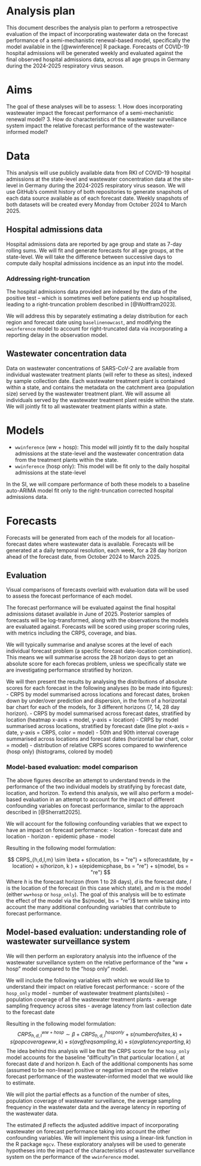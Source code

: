 # Analysis plan

This document describes the analysis plan to perform a retrospective evaluation of the impact of incorporating wastewater data on the forecast performance of a semi-mechanistic renewal-based model, specifically the model available in the [@wwinference] R package.
Forecasts of COVID-19 hospital admissions will be generated weekly and evaluated against the final observed hospital admissions data, across all age groups in Germany during the 2024-2025 respiratory virus season. 

# Aims

The goal of these analyses will be to assess:
1. How does incorporating wastewater impact the forecast performance of a semi-mechanistic renewal model? 
3. How do characteristics of the wastewater surveillance system impact the relative forecast performance of the wastewater-informed model?


# Data

This analysis will use publicly available data from RKI of COVID-19 hospital admissions at the state-level and wastewater concentration data at the site-level in Germany during the 2024-2025 respiratory virus season.
We will use GitHub's commit history of both repositories to generate snapshots of each data source available as of each forecast date.
Weekly snapshots of both datasets will be created every Monday from October 2024 to March 2025.

## Hospital admissions data

Hospital admissions data are reported by age group and state as 7-day rolling sums.
We will fit and generate forecasts for all age groups, at the state-level.
We will take the difference between successive days to compute daily hospital admissions incidence as an input into the model. 

### Addressing right-truncation
The hospital admissions data provided are indexed by the data of the positive test -- which is sometimes well before patients end up hospitalised, leading to a right-truncation problem described in [@Wolffram2023].

We will address this by separately estimating a delay distribution for each region and forecast date using `baselinenowcast`, and modifying the `wwinference` model to account for right-truncated data via incorporating a reporting delay in the observation model.

## Wastewater concentration data
Data on wastewater concentrations of SARS-CoV-2 are available from individual wastewater treatment plants (will refer to these as sites), indexed by sample collection date.
Each wastewater treatment plant is contained within a state, and contains the metadata on the catchment area (population size) served by the wastewater treatment plant.
We will assume all individuals served by the wastewater treatment plant reside within the state.
We will jointly fit to all wastewater treatment plants within a state.

# Models
- `wwinference` (ww + hosp): This model will jointly fit to the daily hospital admissions at the state-level and the wastewater concentration data from the treatment plants within the state.
- `wwinference` (hosp only): This model will be fit only to the daily hospital admissions at the state-level

In the SI, we will compare performance of both these models to a baseline auto-ARIMA model fit only to the right-truncation corrected hospital admissions data.  

# Forecasts
Forecasts will be generated from each of the models for all location-forecast dates where wastewater data is available.
Forecasts will be generated at a daily temporal resolution, each week, for a 28 day horizon ahead of the forecast date, from October 2024 to March 2025.

## Evaluation
Visual comparisons of forecasts overlaid with evaluation data will be used to assess the forecast performance of each model.

The forecast performance will be evaluated against the final hospital admissions dataset available in June of 2025.
Posterior samples of forecasts will be log-transformed, along with the observations the models are evaluated against.
Forecasts will be scored using proper scoring rules, with metrics including the CRPS, coverage, and bias.

We will typically summarise and analyse scores at the level of each individual forecast problem (a specific forecast date-location combination).
This means we will summarise across the 28 horizon days to get an absolute score for each forecas problem, unless we specifically state we are investigating performance stratified by horizon. 


We will then present the results by analysing the distributions of absolute scores for each forecast in the following analyses (to be made into figures):
- CRPS by model summarised across locations and forecast dates, broken down by under/over prediction and dispersion, in the form of a horizontal bar chart for each of the models, for 3 different horizons (7, 14, 28 day horizon).
- CRPS by model summarised across forecast dates, stratified by location (heatmap x-axis = model, y-axis = location)
- CRPS by model summarised across locations, stratified by forecast date (line plot x-axis = date, y-axis = CRPS, color = model)
- 50th and 90th interval coverage summarised across locations and forecast dates (horizontal bar chart, color = model)
- distribution of relative CRPS scores compared to wwinference (hosp only) (histograms, colored by model)


### Model-based evaluation: model comparison

The above figures describe an attempt to understand trends in the performance of the two individual models by stratifying by forecast date, location, and horizon. 
To extend this analysis, we will also perform a model-based evaluation in an attempt to account for the impact of different confounding variables on forecast performance, similar to the approach described in [@Sherratt2025].

We will account for the following confounding variables that we expect to have an impact on forecast performance:
- location
- forecast date and location 
- horizon
- epidemic phase
- model

Resulting in the following model formulation:

$$
CRPS_{h,d,l,m} \sim \beta + s(location, bs = "re") + s(forecastdate, by = location) + s(horizon, k ) + s(epidemicphase, bs = "re") + s(model, bs = "re")
$$
Where $h$ is the forecast horizon (from 1 to 28 days), $d$ is the forecast date, $l$ is the location of the forecast (in this case which state), and $m$ is the model (either `ww+hosp` or `hosp_only`). 
The goal of this analysis will be to estimate the effect of the model via the $s(model, bs = "re")$ term while taking into account the many additional confounding variables that contribute to forecast performance. 

## Model-based evaluation: understanding role of wastewater surveillance system
We will then perform an exploratory analysis into the influence of the wastewater surveillance system on the relative performance of the "ww + hosp" model compared to the "hosp only" model. 

We will include the following variables with which we would like to understand their impact on relative forecast performance:
- score of the `hosp_only` model
- number of wastewater treatment plants(sites)
- population coverage of all the wastewater treatment plants
- average sampling frequency across sites
- average latency from last collection date to the forecast date

Resulting in the following model formulation: 
$$
CRPS^{ww+hosp}_{h,d,l} \sim \beta + CRPS^{hosponly}_{h,d,l}+ s(numberofsites, k ) + s(popcoverageww, k ) + s(avgfreqsampling, k) + s(avglatencyreporting,k)
$$
The idea behind this analysis will be that the CRPS score for the `hosp_only` model accounts for the baseline "difficulty"in that particular location $l$, at forecast date $d$ and horizon $h$. 
Each of the additional components has some (assumed to be non-linear) positive or negative impact on the relative forecast performance of the wastewater-informed model that we would like to estimate. 

We will plot the partial effects as a function of the number of sites, population coverage of wastewater surveillance, the average sampling frequency in the wastewater data and the average latency in reporting of the wastewater data. 

The estimated $\beta$ reflects the adjusted additive impact of incorporating wastewater on forecast performance taking into account the other confounding variables. 
We will implement this using a linear-link function in the R package `mgcv`.
These exploratory analyses will be used to generate hypotheses into the impact of the characteristics of wastewater surveillance system on the performance of the `wwinference` model. 


